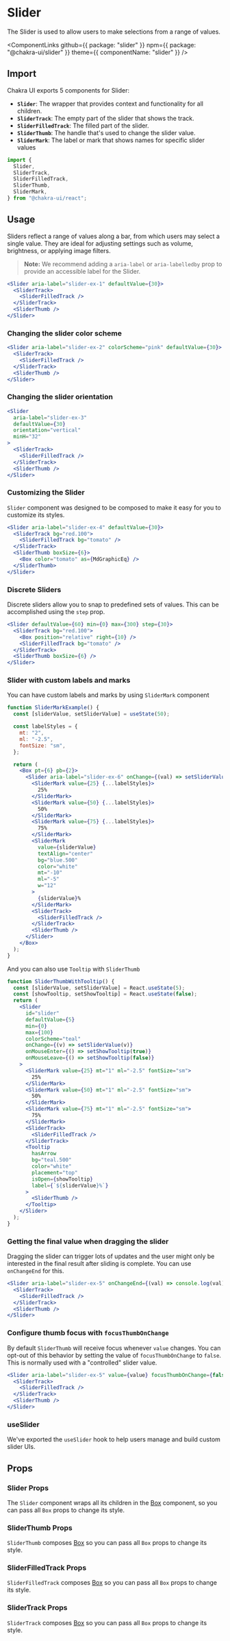 # Slider

The Slider is used to allow users to make selections from a range of values.

<ComponentLinks
  github={{ package: "slider" }}
  npm={{ package: "@chakra-ui/slider" }}
  theme={{ componentName: "slider" }}
/>

## Import

Chakra UI exports 5 components for Slider:

- **`Slider`**: The wrapper that provides context and functionality for all
  children.
- **`SliderTrack`**: The empty part of the slider that shows the track.
- **`SliderFilledTrack`**: The filled part of the slider.
- **`SliderThumb`**: The handle that's used to change the slider value.
- **`SliderMark`**: The label or mark that shows names for specific slider
  values

```js
import {
  Slider,
  SliderTrack,
  SliderFilledTrack,
  SliderThumb,
  SliderMark,
} from "@chakra-ui/react";
```

## Usage

Sliders reflect a range of values along a bar, from which users may select a
single value. They are ideal for adjusting settings such as volume, brightness,
or applying image filters.

> **Note:** We recommend adding a `aria-label` or `aria-labelledby` prop to
> provide an accessible label for the Slider.

```jsx live
<Slider aria-label="slider-ex-1" defaultValue={30}>
  <SliderTrack>
    <SliderFilledTrack />
  </SliderTrack>
  <SliderThumb />
</Slider>
```

### Changing the slider color scheme

```jsx live
<Slider aria-label="slider-ex-2" colorScheme="pink" defaultValue={30}>
  <SliderTrack>
    <SliderFilledTrack />
  </SliderTrack>
  <SliderThumb />
</Slider>
```

### Changing the slider orientation

```jsx live
<Slider
  aria-label="slider-ex-3"
  defaultValue={30}
  orientation="vertical"
  minH="32"
>
  <SliderTrack>
    <SliderFilledTrack />
  </SliderTrack>
  <SliderThumb />
</Slider>
```

### Customizing the Slider

`Slider` component was designed to be composed to make it easy for you to
customize its styles.

```jsx live
<Slider aria-label="slider-ex-4" defaultValue={30}>
  <SliderTrack bg="red.100">
    <SliderFilledTrack bg="tomato" />
  </SliderTrack>
  <SliderThumb boxSize={6}>
    <Box color="tomato" as={MdGraphicEq} />
  </SliderThumb>
</Slider>
```

### Discrete Sliders

Discrete sliders allow you to snap to predefined sets of values. This can be
accomplished using the `step` prop.

```jsx live
<Slider defaultValue={60} min={0} max={300} step={30}>
  <SliderTrack bg="red.100">
    <Box position="relative" right={10} />
    <SliderFilledTrack bg="tomato" />
  </SliderTrack>
  <SliderThumb boxSize={6} />
</Slider>
```

### Slider with custom labels and marks

You can have custom labels and marks by using `SliderMark` component

```jsx
function SliderMarkExample() {
  const [sliderValue, setSliderValue] = useState(50);

  const labelStyles = {
    mt: "2",
    ml: "-2.5",
    fontSize: "sm",
  };

  return (
    <Box pt={6} pb={2}>
      <Slider aria-label="slider-ex-6" onChange={(val) => setSliderValue(val)}>
        <SliderMark value={25} {...labelStyles}>
          25%
        </SliderMark>
        <SliderMark value={50} {...labelStyles}>
          50%
        </SliderMark>
        <SliderMark value={75} {...labelStyles}>
          75%
        </SliderMark>
        <SliderMark
          value={sliderValue}
          textAlign="center"
          bg="blue.500"
          color="white"
          mt="-10"
          ml="-5"
          w="12"
        >
          {sliderValue}%
        </SliderMark>
        <SliderTrack>
          <SliderFilledTrack />
        </SliderTrack>
        <SliderThumb />
      </Slider>
    </Box>
  );
}
```

And you can also use `Tooltip` with `SliderThumb`

```jsx
function SliderThumbWithTooltip() {
  const [sliderValue, setSliderValue] = React.useState(5);
  const [showTooltip, setShowTooltip] = React.useState(false);
  return (
    <Slider
      id="slider"
      defaultValue={5}
      min={0}
      max={100}
      colorScheme="teal"
      onChange={(v) => setSliderValue(v)}
      onMouseEnter={() => setShowTooltip(true)}
      onMouseLeave={() => setShowTooltip(false)}
    >
      <SliderMark value={25} mt="1" ml="-2.5" fontSize="sm">
        25%
      </SliderMark>
      <SliderMark value={50} mt="1" ml="-2.5" fontSize="sm">
        50%
      </SliderMark>
      <SliderMark value={75} mt="1" ml="-2.5" fontSize="sm">
        75%
      </SliderMark>
      <SliderTrack>
        <SliderFilledTrack />
      </SliderTrack>
      <Tooltip
        hasArrow
        bg="teal.500"
        color="white"
        placement="top"
        isOpen={showTooltip}
        label={`${sliderValue}%`}
      >
        <SliderThumb />
      </Tooltip>
    </Slider>
  );
}
```

### Getting the final value when dragging the slider

Dragging the slider can trigger lots of updates and the user might only be
interested in the final result after sliding is complete. You can use
`onChangeEnd` for this.

```jsx
<Slider aria-label="slider-ex-5" onChangeEnd={(val) => console.log(val)}>
  <SliderTrack>
    <SliderFilledTrack />
  </SliderTrack>
  <SliderThumb />
</Slider>
```

### Configure thumb focus with `focusThumbOnChange`

By default `SliderThumb` will receive focus whenever `value` changes. You can
opt-out of this behavior by setting the value of `focusThumbOnChange` to
`false`. This is normally used with a "controlled" slider value.

```jsx
<Slider aria-label="slider-ex-5" value={value} focusThumbOnChange={false}>
  <SliderTrack>
    <SliderFilledTrack />
  </SliderTrack>
  <SliderThumb />
</Slider>
```

### useSlider

We've exported the `useSlider` hook to help users manage and build custom slider
UIs.

## Props

### Slider Props

The `Slider` component wraps all its children in the [Box](/docs/components/layout/box)
component, so you can pass all `Box` props to change its style.

<PropsTable of="Slider" />

### SliderThumb Props

`SliderThumb` composes [Box](/docs/components/layout/box) so you can pass all `Box` props
to change its style.

### SliderFilledTrack Props

`SliderFilledTrack` composes [Box](/docs/components/layout/box) so you can pass all `Box`
props to change its style.

### SliderTrack Props

`SliderTrack` composes [Box](/docs/components/layout/box) so you can pass all `Box` props
to change its style.
